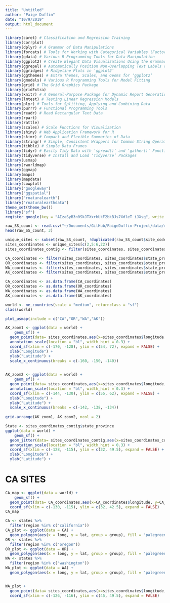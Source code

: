 ```yaml
---
title: "Untitled"
author: "Paige Duffin"
date: "10/9/2019"
output: html_document
---
```


```r
library(caret) # Classification and Regression Training
library(corrplot)
library(dplyr) # A Grammar of Data Manipulations
library(forcats) # Tools for Working with Categorical Variables (Factors)
library(gdata) # Various R Programming Tools for Data Manipulation
library(ggplot2) # Create Elegant Data Visualizations Using the Grammar of Graphics
library(ggrepel) # Automatically Position Non-Overlapping Text Labels with ‘ggplot2’
library(ggridges) # Ridgeline Plots in ‘ggplot2’
library(ggthemes) # Extra Themes, Scales, and Geoms for ‘ggplot2’
library(gmodels) # Various R Programming Tools for Model Fitting
library(grid) # The Grid Graphics Package
library(gridExtra)
library(knitr) # A General-Purpose Package for Dynamic Report Generation in R
library(lmtest) # Testing Linear Regression Models
library(plyr) # Tools for Splitting, Applying and Combining Data
library(purrr) # Functional Programming Tools
library(readr) # Read Rectangular Text Data
library(rpart)
library(rattle)
library(scales) # Scale Functions for Visualization
library(shiny) # Web Application Framework for R
library(skimr) # Compact and Flexible Summaries of Data
library(stringr) # Simple, Consistent Wrappers for Common String Operations
library(tibble) # Simple Data Frames
library(tidyr) # Easily Tidy Data with ‘spread()’ and ‘gather()’ Functions
library(tidyverse) # Install and Load ‘Tidyverse’ Packages
library(usmap)
library(rworldmap)
library(ggmap)
library(maps)
library(mapdata)
library(cowplot)
library("googleway")
library("ggspatial") 
library("rnaturalearth") 
library("rnaturalearthdata")
theme_set(theme_bw())
library("sf")
register_google(key = "AIzaSyB3n0SkJTXxrbUkF2bkBJs7XdleT_iJXsg", write = TRUE)
```

```r
raw_SS_count <- read.csv("~/Documents/GitHub/PaigeDuffin-Project/data/raw_data/seastarkat_size_count_totals_download.csv")
head(raw_SS_count, 3)
```

```r
unique_sites <- subset(raw_SS_count, !duplicated(raw_SS_count$site_code)) 
sites_coordinates <- unique_sites[c(2,5:6,22)]
sites_coordinates_contig <- filter(sites_coordinates, sites_coordinates$state_province != "Alaska") 

CA_coordinates <- filter(sites_coordinates, sites_coordinates$state_province == "California")
OR_coordinates <- filter(sites_coordinates, sites_coordinates$state_province == "Oregon")
WA_coordinates <- filter(sites_coordinates, sites_coordinates$state_province == "Washington")
AK_coordinates <- filter(sites_coordinates, sites_coordinates$state_province == "Alaska")

CA_coordinates <- as.data.frame(CA_coordinates)
OR_coordinates <- as.data.frame(OR_coordinates)
WA_coordinates <- as.data.frame(WA_coordinates)
AK_coordinates <- as.data.frame(AK_coordinates)
```


```r
world <- ne_countries(scale = "medium", returnclass = "sf")
class(world)
```

```r
plot_usmap(include = c("CA","OR","WA","AK"))
```

```r
AK_zoom1 <- ggplot(data = world) +
    geom_sf() +
  geom_point(data= sites_coordinates,aes(x=sites_coordinates$longitude, y=sites_coordinates$latitude,), size = 2, alpha = 0.4) +
  annotation_scale(location = "bl", width_hint = 0.3) +
  coord_sf(xlim = c(-170, -128), ylim = c(54, 72), expand = FALSE) + 
  xlab("Longitude") + 
  ylab("Latitude") + 
  scale_x_continuous(breaks = c(-160, -150, -140))
  

AK_zoom2 <- ggplot(data = world) +
    geom_sf() +
  geom_point(data= sites_coordinates,aes(x=sites_coordinates$longitude, y=sites_coordinates$latitude,), size = 2, alpha = 0.4) +
  annotation_scale(location = "bl", width_hint = 0.3) +
  coord_sf(xlim = c(-144, -130), ylim = c(55, 62), expand = FALSE) + 
  xlab("Longitude") + 
  ylab("Latitude") + 
  scale_x_continuous(breaks = c(-142, -138, -134))
  
grid.arrange(AK_zoom1, AK_zoom2, ncol = 2)
```

```r
State <- sites_coordinates_contig$state_province
ggplot(data = world) +
    geom_sf() +
  geom_jitter(data= sites_coordinates_contig,aes(x=sites_coordinates_contig$longitude, y=sites_coordinates_contig$latitude,col=State), size = 2, alpha = 0.6, width = 0.2) +
  annotation_scale(location = "bl", width_hint = 0.3) +
  coord_sf(xlim = c(-128, -115), ylim = c(32, 49.5), expand = FALSE) + 
  xlab("Longitude") + 
  ylab("Latitude") + 
```

# CA SITES
```r
CA_map <- ggplot(data = world) +
    geom_sf() +
  geom_point(data= CA_coordinates,aes(x=CA_coordinates$longitude, y=CA_coordinates$latitude,col=), size = 3, alpha = 0.4) +
  coord_sf(xlim = c(-130, -115), ylim = c(32, 42.5), expand = FALSE)
CA_map
```


```r
CA <- states %>%
  filter(region %in% c("california"))
CA_plot <- ggplot(data = CA) + 
  geom_polygon(aes(x = long, y = lat, group = group), fill = "palegreen", color = "black") + coord_quickmap()
OR <- states %>%
  filter(region %in% c("oregon"))
OR_plot <- ggplot(data = OR) + 
  geom_polygon(aes(x = long, y = lat, group = group), fill = "palegreen", color = "black") + coord_quickmap()
WA <- states %>%
  filter(region %in% c("washington"))
WA_plot <- ggplot(data = WA) + 
  geom_polygon(aes(x = long, y = lat, group = group), fill = "palegreen", color = "black") + coord_quickmap()

```

```r

```


```r
WA_plot +
  geom_point(data= sites_coordinates,aes(x=sites_coordinates$longitude, y=sites_coordinates$latitude,), size = 3, alpha = 0.6) +
  coord_sf(xlim = c(-126, -116), ylim = c(45, 49.5), expand = FALSE) 
```


